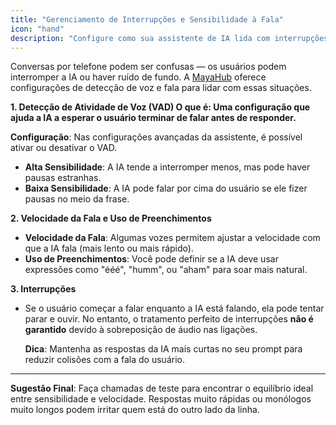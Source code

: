 ```yaml
---
title: "Gerenciamento de Interrupções e Sensibilidade à Fala"
icon: "hand"
description: "Configure como sua assistente de IA lida com interrupções, detecção de voz e padrões de fala"
---
```


Conversas por telefone podem ser confusas — os usuários podem interromper a IA ou haver ruído de fundo. A [MayaHub](http://mayahub.online) oferece configurações de detecção de voz e fala para lidar com essas situações.

**1. Detecção de Atividade de Voz (VAD) O que é: Uma configuração que ajuda a IA a esperar o usuário terminar de falar antes de responder.**

**Configuração**: Nas configurações avançadas da assistente, é possível ativar ou desativar o VAD.

- **Alta Sensibilidade**: A IA tende a interromper menos, mas pode haver pausas estranhas.
- **Baixa Sensibilidade**: A IA pode falar por cima do usuário se ele fizer pausas no meio da frase.

**2. Velocidade da Fala e Uso de Preenchimentos**

- **Velocidade da Fala**: Algumas vozes permitem ajustar a velocidade com que a IA fala (mais lento ou mais rápido).
- **Uso de Preenchimentos**: Você pode definir se a IA deve usar expressões como "ééé", "humm", ou "aham" para soar mais natural.

**3. Interrupções**

- Se o usuário começar a falar enquanto a IA está falando, ela pode tentar parar e ouvir. No entanto, o tratamento perfeito de interrupções **não é garantido** devido à sobreposição de áudio nas ligações.

  **Dica**: Mantenha as respostas da IA mais curtas no seu prompt para reduzir colisões com a fala do usuário.

---

**Sugestão Final**: Faça chamadas de teste para encontrar o equilíbrio ideal entre sensibilidade e velocidade. Respostas muito rápidas ou monólogos muito longos podem irritar quem está do outro lado da linha.